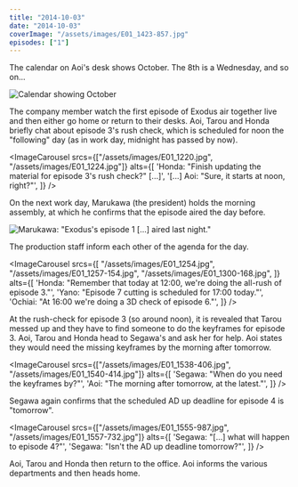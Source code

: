 ```yaml
---
title: "2014-10-03"
date: "2014-10-03"
coverImage: "/assets/images/E01_1423-857.jpg"
episodes: ["1"]
---
```


The calendar on Aoi's desk shows October. The 8th is a Wednesday, and so on...

![Calendar showing October](/assets/images/E01_0826.jpg)

The company member watch the first episode of Exodus air together live and then either go home or return to their desks. Aoi, Tarou and Honda briefly chat about episode 3's rush check, which is scheduled for noon the "following" day (as in work day, midnight has passed by now).

<ImageCarousel
  srcs={["/assets/images/E01_1220.jpg", "/assets/images/E01_1224.jpg"]}
  alts={[
    'Honda: "Finish updating the material for episode 3\'s rush check?" [...]',
    '[...] Aoi: "Sure, it starts at noon, right?"',
  ]}
/>

On the next work day, Marukawa (the president) holds the morning assembly, at which he confirms that the episode aired the day before.

![Marukawa: "Exodus's episode 1 [...] aired last night."](/assets/images/E01_1240.jpg)

The production staff inform each other of the agenda for the day.

<ImageCarousel
  srcs={[
    "/assets/images/E01_1254.jpg",
    "/assets/images/E01_1257-154.jpg",
    "/assets/images/E01_1300-168.jpg",
  ]}
  alts={[
    'Honda: "Remember that today at 12:00, we\'re doing the all-rush of episode 3."',
    'Yano: "Episode 7 cutting is scheduled for 17:00 today."',
    'Ochiai: "At 16:00 we\'re doing a 3D check of episode 6."',
  ]}
/>

At the rush-check for episode 3 (so around noon), it is revealed that Tarou messed up and they have to find someone to do the keyframes for episode 3. Aoi, Tarou and Honda head to Segawa's and ask her for help. Aoi states they would need the missing keyframes by the morning after tomorrow.

<ImageCarousel
  srcs={["/assets/images/E01_1538-406.jpg", "/assets/images/E01_1540-414.jpg"]}
  alts={[
    'Segawa: "When do you need the keyframes by?"',
    'Aoi: "The morning after tomorrow, at the latest."',
  ]}
/>

Segawa again confirms that the scheduled AD up deadline for episode 4 is "tomorrow".

<ImageCarousel
  srcs={["/assets/images/E01_1555-987.jpg", "/assets/images/E01_1557-732.jpg"]}
  alts={[
    'Segawa: "[...] what will happen to episode 4?"',
    'Segawa: "Isn\'t the AD up deadline tomorrow?"',
  ]}
/>

Aoi, Tarou and Honda then return to the office. Aoi informs the various departments and then heads home.
